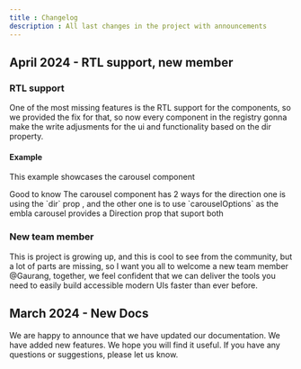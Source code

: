 ```yaml
---
title : Changelog
description : All last changes in the project with announcements
---
```


## April 2024 - RTL support, new member

### RTL support

One of the most missing features is the RTL support for the components, so we provided the fix for that, so now every component in the registry gonna make the write adjusments for the ui and functionality based on the dir property.

#### Example

This example showcases the carousel component

<ComponentPreview name="carousel-rtl-support"  />

<Alert className="mt-4" variant="info">
  <MdxIcons.AlertTriangle className="size-4" />
  <AlertTitle>Good to know</AlertTitle>
  <AlertDescription>
    The carousel component has 2 ways for the direction one is using the `dir` prop , and the other one is to use `carouselOptions` as the embla carousel provides a <Link target="_blank"  href="https://www.embla-carousel.com/api/options/#direction" className="font-semibold" >
    Direction prop</Link> that suport both
  </AlertDescription>
</Alert>

### New team member

This is project is growing up, and this is cool to see from the community, but a lot of parts are missing, so I want you all to welcome a new team member <Link target="_blank"  href="https://twitter.com/Soham_Asmi" className="font-semibold" >@Gaurang</Link>, together, we feel confident that we can deliver the tools you need to easily build accessible modern UIs faster than ever before.



## March 2024 - New Docs

We are happy to announce that we have updated our documentation. We have added new features. We hope you will find it useful. If you have any questions or suggestions, please let us know.





